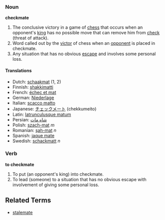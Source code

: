 ===Noun===
'''checkmate'''

#The conclusive victory in a game of [[chess]] that occurs when an opponent's [[king]] has no possible move that can remove him from [[check]] (threat of attack).
#Word called out by the [[victor]] of chess when an [[opponent]] is placed in checkmate.
#Any situation that has no obvious [[escape]] and involves some personal loss.

==== Translations ====
*Dutch: [[schaakmat]] (1, 2)
*Finnish: [[shakkimatti]]
*French: [[échec et mat]]
*German: [[Niederlage]]
*Italian: [[scacco matto]]
*Japanese: [[チェックメート]] (chekkumeito)
*Latin: [[latrunculusque matum]]
*Persian: [[شاه مات]]
*Polish: [[szach-mat]] ''m''
*Romanian: [[şah-mat]] ''n''
*Spanish: [[jaque mate]]
*Swedish: [[schackmatt]] ''n''

===Verb===
'''to checkmate'''

#To put (an opponent's king) into checkmate.
#To lead (someone) to a situation that has no obvious escape with involvement of giving some personal loss.

==Related Terms==

*[[stalemate]]